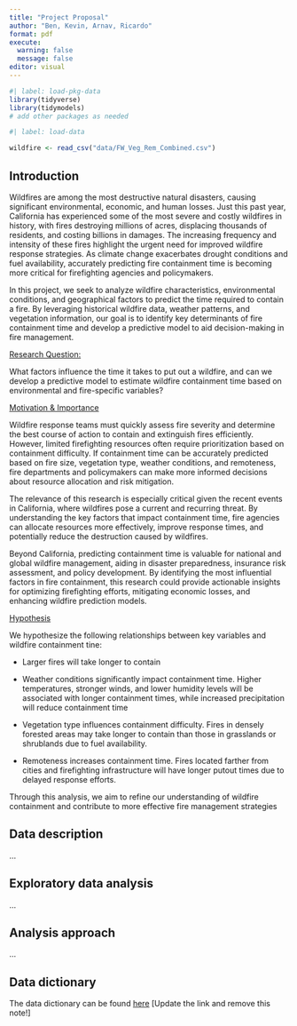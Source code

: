 ```yaml
---
title: "Project Proposal"
author: "Ben, Kevin, Arnav, Ricardo"
format: pdf
execute: 
  warning: false
  message: false
editor: visual
---
```


```r
#| label: load-pkg-data
library(tidyverse)
library(tidymodels)
# add other packages as needed
```

```r
#| label: load-data

wildfire <- read_csv("data/FW_Veg_Rem_Combined.csv")
```

## Introduction

Wildfires are among the most destructive natural disasters, causing significant environmental, economic, and human losses. Just this past year, California has experienced some of the most severe and costly wildfires in history, with fires destroying millions of acres, displacing thousands of residents, and costing billions in damages. The increasing frequency and intensity of these fires highlight the urgent need for improved wildfire response strategies. As climate change exacerbates drought conditions and fuel availability, accurately predicting fire containment time is becoming more critical for firefighting agencies and policymakers.

In this project, we seek to analyze wildfire characteristics, environmental conditions, and geographical factors to predict the time required to contain a fire. By leveraging historical wildfire data, weather patterns, and vegetation information, our goal is to identify key determinants of fire containment time and develop a predictive model to aid decision-making in fire management.

[Research Question:]{.underline}

What factors influence the time it takes to put out a wildfire, and can we develop a predictive model to estimate wildfire containment time based on environmental and fire-specific variables?

[Motivation & Importance]{.underline}

Wildfire response teams must quickly assess fire severity and determine the best course of action to contain and extinguish fires efficiently. However, limited firefighting resources often require prioritization based on containment difficulty. If containment time can be accurately predicted based on fire size, vegetation type, weather conditions, and remoteness, fire departments and policymakers can make more informed decisions about resource allocation and risk mitigation.

The relevance of this research is especially critical given the recent events in California, where wildfires pose a current and recurring threat. By understanding the key factors that impact containment time, fire agencies can allocate resources more effectively, improve response times, and potentially reduce the destruction caused by wildfires.

Beyond California, predicting containment time is valuable for national and global wildfire management, aiding in disaster preparedness, insurance risk assessment, and policy development. By identifying the most influential factors in fire containment, this research could provide actionable insights for optimizing firefighting efforts, mitigating economic losses, and enhancing wildfire prediction models.

[Hypothesis]{.underline}

We hypothesize the following relationships between key variables and wildfire containment tine:

-   Larger fires will take longer to contain

-   Weather conditions significantly impact containment time. Higher temperatures, stronger winds, and lower humidity levels will be associated with longer containment times, while increased precipitation will reduce containment time

-   Vegetation type influences containment difficulty. Fires in densely forested areas may take longer to contain than those in grasslands or shrublands due to fuel availability.

-   Remoteness increases containment time. Fires located farther from cities and firefighting infrastructure will have longer putout times due to delayed response efforts.

Through this analysis, we aim to refine our understanding of wildfire containment and contribute to more effective fire management strategies

## Data description

...

## Exploratory data analysis

...

## Analysis approach

...

## Data dictionary

The data dictionary can be found [here](ADD%20LINK!!!) \[Update the link and remove this note!\]
